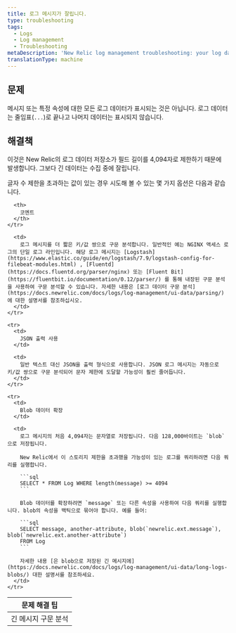 ```yaml
---
title: 로그 메시지가 잘립니다.
type: troubleshooting
tags:
  - Logs
  - Log management
  - Troubleshooting
metaDescription: 'New Relic log management troubleshooting: your log data is not being displayed completely; it ends incompletely, with an ellipses.'
translationType: machine
---
```


## 문제

메시지 또는 특정 속성에 대한 모든 로그 데이터가 표시되는 것은 아닙니다. 로그 데이터는 줄임표(`...`)로 끝나고 나머지 데이터는 표시되지 않습니다.

## 해결책

이것은 New Relic의 로그 데이터 저장소가 필드 길이를 4,094자로 제한하기 때문에 발생합니다. 그보다 긴 데이터는 수집 중에 잘립니다.

글자 수 제한을 초과하는 값이 있는 경우 시도해 볼 수 있는 몇 가지 옵션은 다음과 같습니다.

<table>
  <thead>
    <tr>
      <th style={{ width: "200px" }}>
        문제 해결 팁
      </th>

      <th>
        코멘트
      </th>
    </tr>
  </thead>

  <tbody>
    <tr>
      <td>
        긴 메시지 구문 분석
      </td>

      <td>
        로그 메시지를 더 짧은 키/값 쌍으로 구문 분석합니다. 일반적인 예는 NGINX 액세스 로그의 단일 로그 라인입니다. 해당 로그 메시지는 [Logstash](https://www.elastic.co/guide/en/logstash/7.9/logstash-config-for-filebeat-modules.html) , [Fluentd](https://docs.fluentd.org/parser/nginx) 또는 [Fluent Bit](https://fluentbit.io/documentation/0.12/parser/) 를 통해 내장된 구문 분석을 사용하여 구문 분석할 수 있습니다. 자세한 내용은 [로그 데이터 구문 분석](https://docs.newrelic.com/docs/logs/log-management/ui-data/parsing/) 에 대한 설명서를 참조하십시오.
      </td>
    </tr>

    <tr>
      <td>
        JSON 출력 사용
      </td>

      <td>
        일반 텍스트 대신 JSON을 출력 형식으로 사용합니다. JSON 로그 메시지는 자동으로 키/값 쌍으로 구문 분석되어 문자 제한에 도달할 가능성이 훨씬 줄어듭니다.
      </td>
    </tr>

    <tr>
      <td>
        Blob 데이터 확장
      </td>

      <td>
        로그 메시지의 처음 4,094자는 문자열로 저장됩니다. 다음 128,000바이트는 `blob` 으로 저장됩니다.

        New Relic에서 이 스토리지 제한을 초과했을 가능성이 있는 로그를 쿼리하려면 다음 쿼리를 실행합니다.

        ```sql
        SELECT * FROM Log WHERE length(message) >= 4094
        ```

        Blob 데이터를 확장하려면 `message` 또는 다른 속성을 사용하여 다음 쿼리를 실행합니다. blob의 속성을 백틱으로 묶어야 합니다. 예를 들어:

        ```sql
        SELECT message, another-attribute, blob(`newrelic.ext.message`), blob(`newrelic.ext.another-attribute`)
        FROM Log
        ```

        자세한 내용 [은 blob으로 저장된 긴 메시지에](https://docs.newrelic.com/docs/logs/log-management/ui-data/long-logs-blobs/) 대한 설명서를 참조하세요.
      </td>
    </tr>
  </tbody>
</table>